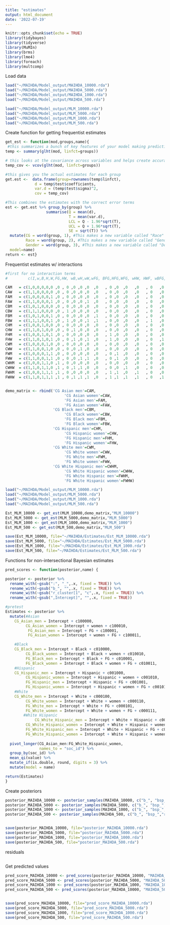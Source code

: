 ```yaml
---
title: "estimates"
output: html_document
date: '2022-07-19'
---
```


```r
knitr::opts_chunk$set(echo = TRUE)
library(tidybayes)
library(tidyverse)
library(MuMIn)
library(brms)
library(lme4)
library(foreach)
library(multcomp)
```

Load data
```r
load("~/MAIHDA/Model_output/MAIHDA_10000.rda")
load("~/MAIHDA/Model_output/MAIHDA_5000.rda")
load("~/MAIHDA/Model_output/MAIHDA_1000.rda")
load("~/MAIHDA/Model_output/MAIHDA_500.rda")

load("~/MAIHDA/Model_output/MLM_10000.rda")
load("~/MAIHDA/Model_output/MLM_5000.rda")
load("~/MAIHDA/Model_output/MLM_1000.rda")
load("~/MAIHDA/Model_output/MLM_500.rda")
```


Create function for getting frequentist estimates
```r
get_est <- function(mod,groups,name){
 #this summarizes a bunch of key features of your model making predictions for each group
temp <- summary(glht(mod, linfct=groups)) 

# this looks at the covariance across variables and helps create accurate error bars when adding terms together
temp_cov <- vcov(glht(mod, linfct=groups)) 

#this gives you the actual estimates for each group
get.est <-  data.frame(group=rownames(temp$linfct), 
             d = temp$test$coefficients, 
             var.d = (temp$test$sigma)^2,
             cov = temp_cov)

#This combines the estimates with the correct error terms
est <- get.est %>% group_by(group) %>% 
                  summarise(Q = mean(d), 
                            T = mean(var.d), 
                            LCL = Q - 1.96*sqrt(T), 
                            UCL = Q + 1.96*sqrt(T),
                            SE = sqrt(T)) %>%
  mutate(CG = word(group, 1), #This makes a new variable called "Race" and it uses the first word in the "group" variable for its values. You'll need to make sure this makes sense for your data.
         Race = word(group, 2), #This makes a new variable called "Gender" and it uses the second word in the "group" variable for its values. You'll need to make sure this makes sense for your data.
         Gender = word(group, 3), #This makes a new variable called "Degree" and it uses the third word in the "group" variable for its values. You'll need to make sure this makes sense for your data.
  model=name)
return <- est}
```

Frequentist estimates w/ interactions
```r
#first for no interaction terms
#         c(I,w,B,H,W,FG,HW, wB,wH,wW,wFG, BFG,HFG,WFG, wHW, HWF, wBFG,wHFG,wWFH,wHWFG)

CAM   = c(1,0,0,0,0,0 ,0 , 0 ,0 ,0 ,0  ,0   , 0 ,0  ,0   ,0   , 0   ,0   ,0   ,0    )
CAW   = c(1,1,0,0,0,0 ,0 , 0 ,0 ,0 ,0  ,0   , 0 ,0  ,0   ,0   , 0   ,0   ,0   ,0    )
FAM   = c(1,0,0,0,0,1 ,0 , 0 ,0 ,0 ,0  ,0   , 0 ,0  ,0   ,0   , 0   ,0   ,0   ,0    )
FAW   = c(1,1,0,0,0,1 ,0 , 0 ,0 ,0 ,1  ,0   , 0 ,0  ,0   ,0   , 0   ,0   ,0   ,0    )
CBM   = c(1,0,1,0,0,0 ,0 , 0 ,0 ,0 ,0  ,0   , 0 ,0  ,0   ,0   , 0   ,0   ,0   ,0    )
CBW   = c(1,1,1,0,0,0 ,0 , 1 ,0 ,0 ,0  ,0   , 0 ,0  ,0   ,0   , 0   ,0   ,0   ,0    )
FBM   = c(1,0,1,0,0,1 ,0 , 0 ,0 ,0 ,0  ,1   , 0 ,0  ,0   ,0   , 0   ,0   ,0   ,0    )
FBW   = c(1,1,1,0,0,1 ,0 , 1 ,0 ,0 ,1  ,1   , 0 ,0  ,0   ,0   , 1   ,0   ,0   ,0    )
CHM   = c(1,0,0,1,0,0 ,0 , 0 ,0 ,0 ,0  ,0   , 0 ,0  ,0   ,0   , 0   ,0   ,0   ,0    )
CHW   = c(1,1,0,1,0,0 ,0 , 0 ,1 ,0 ,0  ,0   , 0 ,0  ,0   ,0   , 0   ,0   ,0   ,0    )
FHM   = c(1,0,0,1,0,1 ,0 , 0 ,0 ,0 ,0  ,0   , 1 ,0  ,0   ,0   , 0   ,0   ,0   ,0    )
FHW   = c(1,1,0,1,0,1 ,0 , 0 ,1 ,0 ,1  ,0   , 1 ,0  ,0   ,0   , 0   ,1   ,0   ,0    )
CWM   = c(1,0,0,0,1,0 ,0 , 0 ,0 ,0 ,0  ,0   , 0 ,0  ,0   ,0   , 0   ,0   ,0   ,0    )
CWW   = c(1,1,0,0,1,0 ,0 , 0 ,0 ,1 ,0  ,0   , 0 ,0  ,0   ,0   , 0   ,0   ,0   ,0    )
FWM   = c(1,0,0,0,1,1 ,0 , 0 ,0 ,0 ,0  ,0   , 0 ,1  ,0   ,0   , 0   ,0   ,0   ,0    )
FWW   = c(1,1,0,0,1,1 ,0 , 0 ,0 ,1 ,1  ,0   , 0 ,1  ,0   ,0   , 0   ,0   ,1   ,0    )
CWHM  = c(1,0,0,1,1,0 ,1 , 0 ,0 ,0 ,0  ,0   , 0 ,0  ,0   ,0   , 0   ,0   ,0   ,0    )
CWHW  = c(1,1,0,1,1,0 ,1 , 0 ,1 ,1 ,0  ,0   , 0 ,0  ,1   ,0   , 0   ,0   ,0   ,0    )
FWHM  = c(1,0,0,1,1,1 ,1 , 0 ,0 ,0 ,0  ,0   , 1 ,1  ,0   ,1   , 0   ,0   ,0   ,0    )
FWHW  = c(1,1,0,1,1,1 ,1 , 0 ,1 ,1 ,1  ,0   , 1 ,1  ,1   ,1   , 0   ,1   ,1   ,1    )


demo_matrix <- rbind('CG Asian men'=CAM,  
                          'CG Asian women'=CAW,
                          'FG Asian men'=FAM,  
                          'FG Asian women'=FAW,
                     'CG Black men'=CBM, 
                          'CG Black women'=CBW,
                          'FG Black men'=FBM, 
                          'FG Black women'=FBW,
                     'CG Hispanic men'=CHM, 
                          'CG Hispanic women'=CHW,
                          'FG Hispanic men'=FHM, 
                          'FG Hispanic women'=FHW,
                     'CG White men'=CWM,  
                          'CG White women'=CWW,
                          'FG White men'=FWM,  
                          'FG White women'=FWW,
                     'CG White Hispanic men'=CWHM,  
                          'CG White Hispanic women'=CWHW,
                          'FG White Hispanic men'=FWHM,  
                          'FG White Hispanic women'=FWHW)

load("~/MAIHDA/Model_output/MLM_10000.rda")
load("~/MAIHDA/Model_output/MLM_5000.rda")
load("~/MAIHDA/Model_output/MLM_1000.rda")
load("~/MAIHDA/Model_output/MLM_500.rda")

Est_MLM_10000 <- get_est(MLM_10000,demo_matrix,"MLM_10000")
Est_MLM_5000 <- get_est(MLM_5000,demo_matrix,"MLM_5000")
Est_MLM_1000 <- get_est(MLM_1000,demo_matrix,"MLM_1000")
Est_MLM_500 <- get_est(MLM_500,demo_matrix,"MLM_500")

save(Est_MLM_10000, file="~/MAIHDA/Estimates/Est_MLM_10000.rda")
save(Est_MLM_5000, file="~/MAIHDA/Estimates/Est_MLM_5000.rda")
save(Est_MLM_1000, file="~/MAIHDA/Estimates/Est_MLM_1000.rda")
save(Est_MLM_500, file="~/MAIHDA/Estimates/Est_MLM_500.rda")
```

Functions for non-intersectional Bayesian estimates
```r
pred_scores <- function(posterior,name) {

posterior <- posterior %>%
  rename_with(~gsub(":", "_",.x, fixed = TRUE)) %>%
  rename_with(~gsub("b_", "",.x, fixed = TRUE)) %>%
  rename_with(~gsub("r_cluster[1", "c",.x, fixed = TRUE)) %>%
  rename_with(~gsub(",Intercept]", "",.x, fixed = TRUE))

#pretest
Estimates <- posterior %>% 
  mutate(#Asian
    CG_Asian_men = Intercept + c100000, 
         CG_Asian_women = Intercept + women + c100010,
          FG_Asian_men = Intercept + FG + c100001,
          FG_Asian_women = Intercept + women + FG + c100011,

    #Black
    CG_Black_men = Intercept + Black + c010000,
         CG_Black_women = Intercept + Black + women + c010010,
         FG_Black_men = Intercept + Black + FG + c010001,
         FG_Black_women = Intercept + Black + women + FG + c010011,
    #Hispanic
    CG_Hispanic_men = Intercept + Hispanic + c001000,
         CG_Hispanic_women = Intercept + Hispanic + women + c001010,
         FG_Hispanic_men = Intercept + Hispanic + FG + c001001,
         FG_Hispanic_women = Intercept + Hispanic + women + FG + c001011,
    #White
    CG_White_men = Intercept + White + c000100,
         CG_White_women = Intercept + White + women + c000110,
         FG_White_men = Intercept + White + FG + c000101,
         FG_White_women = Intercept + White + women + FG + c000111,
        #White Hispanic
             CG_White_Hispanic_men = Intercept + White + Hispanic + c001100,
         CG_White_Hispanic_women = Intercept + White + Hispanic + women + c001110,
         FG_White_Hispanic_men = Intercept + White + Hispanic + FG + c001101,
         FG_White_Hispanic_women = Intercept + White + Hispanic + women + FG + c001111) %>% 
  
  pivot_longer(CG_Asian_men:FG_White_Hispanic_women,
               names_to = "soc_id") %>%
  group_by(soc_id) %>%
  mean_qi(value) %>% 
  mutate_if(is.double, round, digits = 3) %>%
  mutate(model = name)

return(Estimates)
}
```

Create posteriors
```r
posterior_MAIHDA_10000 <- posterior_samples(MAIHDA_10000, c("b_", "bsp_","r_cluster"))
posterior_MAIHDA_5000 <- posterior_samples(MAIHDA_5000, c("b_", "bsp_","r_cluster"))
posterior_MAIHDA_1000 <- posterior_samples(MAIHDA_1000, c("b_", "bsp_","r_cluster"))
posterior_MAIHDA_500 <- posterior_samples(MAIHDA_500, c("b_", "bsp_","r_cluster"))


save(posterior_MAIHDA_10000, file="posterior_MAIHDA_10000.rda")
save(posterior_MAIHDA_5000, file="posterior_MAIHDA_5000.rda")
save(posterior_MAIHDA_1000, file="posterior_MAIHDA_1000.rda")
save(posterior_MAIHDA_500, file="posterior_MAIHDA_500.rda")
```

residuals
```r

```


Get predicted values
```r
pred_score_MAIHDA_10000 <- pred_scores(posterior_MAIHDA_10000, "MAIHDA_10000")
pred_score_MAIHDA_5000 <- pred_scores(posterior_MAIHDA_5000, "MAIHDA_5000")
pred_score_MAIHDA_1000 <- pred_scores(posterior_MAIHDA_1000, "MAIHDA_1000")
pred_score_MAIHDA_500 <- pred_scores(posterior_MAIHDA_10000, "MAIHDA_500")


save(pred_score_MAIHDA_10000, file="pred_score_MAIHDA_10000.rda")
save(pred_score_MAIHDA_5000, file="pred_score_MAIHDA_5000.rda")
save(pred_score_MAIHDA_1000, file="pred_score_MAIHDA_1000.rda")
save(pred_score_MAIHDA_500, file="pred_score_MAIHDA_500.rda")
```

